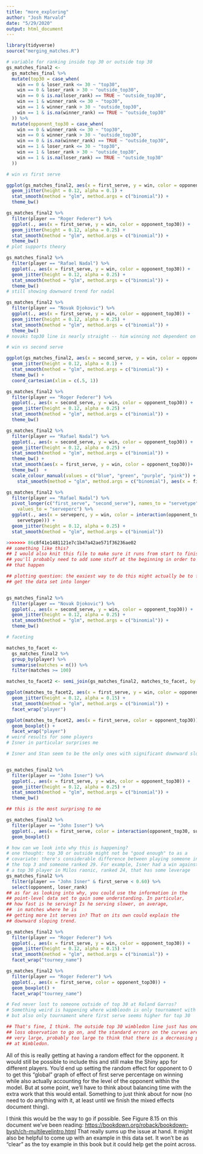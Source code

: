 ```yaml
---
title: "more_exploring"
author: "Josh Marvald"
date: "5/29/2020"
output: html_document
---
```


```r
library(tidyverse)
source("merging_matches.R")
```


```r
# variable for ranking inside top 30 or outside top 30
gs_matches_final2 <-
  gs_matches_final %>%
  mutate(top30 = case_when(
    win == 0 & loser_rank <= 30 ~ "top30",
    win == 0 & loser_rank > 30 ~ "outside_top30",
    win == 0 & is.na(loser_rank) == TRUE ~ "outside_top30",
    win == 1 & winner_rank <= 30 ~ "top30",
    win == 1 & winner_rank > 30 ~ "outside_top30",
    win == 1 & is.na(winner_rank) == TRUE ~ "outside_top30"
  )) %>%
  mutate(opponent_top30 = case_when(
    win == 0 & winner_rank <= 30 ~ "top30",
    win == 0 & winner_rank > 30 ~ "outside_top30",
    win == 0 & is.na(winner_rank) == TRUE ~ "outside_top30",
    win == 1 & loser_rank <= 30 ~ "top30",
    win == 1 & loser_rank > 30 ~ "outside_top30",
    win == 1 & is.na(loser_rank) == TRUE ~ "outside_top30"
  ))
```


```r
# win vs first serve

ggplot(gs_matches_final2, aes(x = first_serve, y = win, color = opponent_top30)) +
  geom_jitter(height = 0.12, alpha = 0.1) +
  stat_smooth(method = "glm", method.args = c("binomial")) +
  theme_bw()

gs_matches_final2 %>%
  filter(player == "Roger Federer") %>%
  ggplot(., aes(x = first_serve, y = win, color = opponent_top30)) +
  geom_jitter(height = 0.12, alpha = 0.25) +
  stat_smooth(method = "glm", method.args = c("binomial")) +
  theme_bw()
# plot supports theory

gs_matches_final2 %>%
  filter(player == "Rafael Nadal") %>%
  ggplot(., aes(x = first_serve, y = win, color = opponent_top30)) +
  geom_jitter(height = 0.12, alpha = 0.25) +
  stat_smooth(method = "glm", method.args = c("binomial")) +
  theme_bw()
# still showing downward trend for nadal

gs_matches_final2 %>%
  filter(player == "Novak Djokovic") %>%
  ggplot(., aes(x = first_serve, y = win, color = opponent_top30)) +
  geom_jitter(height = 0.12, alpha = 0.25) +
  stat_smooth(method = "glm", method.args = c("binomial")) +
  theme_bw()
# novaks top30 line is nearly straight -- him winning not dependent on his serve percentage?
```

```r
# win vs second serve

ggplot(gs_matches_final2, aes(x = second_serve, y = win, color = opponent_top30)) +
  geom_jitter(height = 0.12, alpha = 0.1) +
  stat_smooth(method = "glm", method.args = c("binomial")) +
  theme_bw() +
  coord_cartesian(xlim = c(.5, 1))

gs_matches_final2 %>%
  filter(player == "Roger Federer") %>%
  ggplot(., aes(x = second_serve, y = win, color = opponent_top30)) +
  geom_jitter(height = 0.12, alpha = 0.25) +
  stat_smooth(method = "glm", method.args = c("binomial")) +
  theme_bw()

gs_matches_final2 %>%
  filter(player == "Rafael Nadal") %>%
  ggplot(., aes(x = second_serve, y = win, color = opponent_top30)) +
  geom_jitter(height = 0.12, alpha = 0.25) +
  stat_smooth(method = "glm", method.args = c("binomial")) +
  theme_bw() +
  stat_smooth(aes(x = first_serve, y = win, color = opponent_top30))+
  theme_bw()  +
  scale_colour_manual(values = c("blue", "green", "purple", "pink")) +
    stat_smooth(method = "glm", method.args = c("binomial"), aes(x = first_serve, colour = opponent_top30))

gs_matches_final2 %>%
  filter(player == "Rafael Nadal") %>%
  pivot_longer(c("first_serve", "second_serve"), names_to = "servetype",
    values_to = "serveperc") %>%
  ggplot(., aes(x = serveperc, y = win, color = interaction(opponent_top30,
    servetype))) +
  geom_jitter(height = 0.12, alpha = 0.25) +
  stat_smooth(method = "glm", method.args = c("binomial"))

>>>>>>> 86c8f41e1481121e7c1b47a42ae571f36236ae02
## something like this?
## I would also knit this file to make sure it runs from start to finish...
## you'll probably need to add some stuff at the beginning in order to make
## that happen

## plotting question: the easiest way to do this might actually be to first
## get the data set into longer 


gs_matches_final2 %>%
  filter(player == "Novak Djokovic") %>%
  ggplot(., aes(x = second_serve, y = win, color = opponent_top30)) +
  geom_jitter(height = 0.12, alpha = 0.25) +
  stat_smooth(method = "glm", method.args = c("binomial")) +
  theme_bw() 
```


```r
# faceting

matches_to_facet <-
  gs_matches_final2 %>%
  group_by(player) %>%
  summarise(matches = n()) %>%
  filter(matches >= 100) 

matches_to_facet2 <- semi_join(gs_matches_final2, matches_to_facet, by = "player")

ggplot(matches_to_facet2, aes(x = first_serve, y = win, color = opponent_top30)) +
  geom_jitter(height = 0.12, alpha = 0.15) +
  stat_smooth(method = "glm", method.args = c("binomial")) +
  facet_wrap("player")

ggplot(matches_to_facet2, aes(x = first_serve, color = opponent_top30)) +
  geom_boxplot() +
  facet_wrap("player")
# weird results for some players
# Isner in particular surprises me

# Isner and Stan seem to be the only ones with significant downward slopes


gs_matches_final2 %>%
  filter(player == "John Isner") %>%
  ggplot(., aes(x = first_serve, y = win, color = opponent_top30)) +
  geom_jitter(height = 0.12, alpha = 0.25) +
  stat_smooth(method = "glm", method.args = c("binomial")) +
  theme_bw()

## this is the most surprisng to me

gs_matches_final2 %>%
  filter(player == "John Isner") %>%
  ggplot(., aes(x = first_serve, color = interaction(opponent_top30, surface))) +
  geom_boxplot()

# how can we look into why this is happening?
# one thought: top 30 or outside might not be "good enough" to as a 
# covariate: there's considerable difference between playing someone in
# the top 3 and someone ranked 29. For example, Isner had a win against
# a top 30 player in Milos raonic, ranked 24, that has some leverage
gs_matches_final2 %>%
  filter(player == "John Isner" & first_serve < 0.60) %>%
  select(opponent, loser_rank)
## as far as looking into why, you could use the information in the 
## point-level data set to gain some understanding. In particular, 
## how fast is he serving? Is he serving slower, on average,
##  in matches where he is
## getting more 1st serves in? That on its own could explain the 
## downward sloping trend.
```



```r
gs_matches_final2 %>%
  filter(player == "Roger Federer") %>%
  ggplot(., aes(x = first_serve, y = win, color = opponent_top30)) +
  geom_jitter(height = 0.12, alpha = 0.15) +
  stat_smooth(method = "glm", method.args = c("binomial")) +
  facet_wrap("tourney_name")

gs_matches_final2 %>%
  filter(player == "Roger Federer") %>%
  ggplot(., aes(x = first_serve, color = opponent_top30)) +
  geom_boxplot() +
  facet_wrap("tourney_name")

# Fed never lost to someone outside of top 30 at Roland Garros?
# Something weird is happening where wimbleodn is only tournament with both lines downward sloping
# but also only tournament where first serve seems higher for top 30

## That's fine, I think. The outside top 30 wimbledon line just has one
## loss observation to go on, and the standard errors on the curves are
## very large, probably too large to think that there is a decreasing pattern
## at Wimbledon.
```









All of this is really getting at having a random effect for the opponent. It would still be possible to include this and still make the Shiny app for different players. You'd end up setting the random effect for opponent to 0 to get this "global" graph of effect of first serve percentage on winning while also actually accounting for the level of the opponent within the model. But at some point, we'll have to think about balancing time with the extra work that this would entail. Something to just think about for now (no need to do anything with it, at least until we finish the mixed effects document thing).

I think this would be the way to go if possible.  See Figure 8.15 on this document we've been reading: <https://bookdown.org/roback/bookdown-bysh/ch-multilevelintro.html> That really sums up the issue at hand. It might also be helpful to come up with an example in this data set. It won't be as "clear" as the toy example in this book but it could help get the point across.







